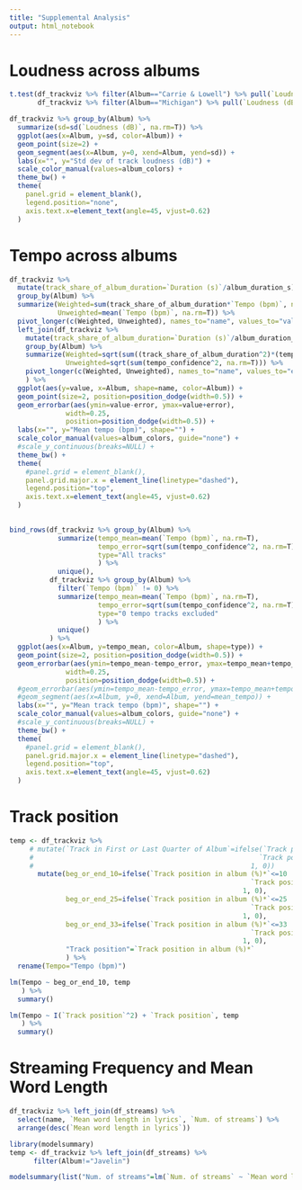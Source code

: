 ```yaml
---
title: "Supplemental Analysis"
output: html_notebook
---
```


# Loudness across albums

```r
t.test(df_trackviz %>% filter(Album=="Carrie & Lowell") %>% pull(`Loudness (dB)`),
       df_trackviz %>% filter(Album=="Michigan") %>% pull(`Loudness (dB)`)) 

df_trackviz %>% group_by(Album) %>% 
  summarize(sd=sd(`Loudness (dB)`, na.rm=T)) %>% 
  ggplot(aes(x=Album, y=sd, color=Album)) +
  geom_point(size=2) +
  geom_segment(aes(x=Album, y=0, xend=Album, yend=sd)) +
  labs(x="", y="Std dev of track loudness (dB)") +
  scale_color_manual(values=album_colors) +
  theme_bw() +
  theme(
    panel.grid = element_blank(),
    legend.position="none",
    axis.text.x=element_text(angle=45, vjust=0.62)
  )
```

# Tempo across albums

```r
df_trackviz %>% 
  mutate(track_share_of_album_duration=`Duration (s)`/album_duration_s) %>% 
  group_by(Album) %>% 
  summarize(Weighted=sum(track_share_of_album_duration*`Tempo (bpm)`, na.rm=T),
            Unweighted=mean(`Tempo (bpm)`, na.rm=T)) %>% 
  pivot_longer(c(Weighted, Unweighted), names_to="name", values_to="value") %>% 
  left_join(df_trackviz %>% 
    mutate(track_share_of_album_duration=`Duration (s)`/album_duration_s) %>% 
    group_by(Album) %>% 
    summarize(Weighted=sqrt(sum((track_share_of_album_duration^2)*(tempo_confidence^2), na.rm=T)),
              Unweighted=sqrt(sum(tempo_confidence^2, na.rm=T))) %>% 
    pivot_longer(c(Weighted, Unweighted), names_to="name", values_to="error")
    ) %>% 
  ggplot(aes(y=value, x=Album, shape=name, color=Album)) +
  geom_point(size=2, position=position_dodge(width=0.5)) +
  geom_errorbar(aes(ymin=value-error, ymax=value+error),
              width=0.25,
              position=position_dodge(width=0.5)) +
  labs(x="", y="Mean tempo (bpm)", shape="") +
  scale_color_manual(values=album_colors, guide="none") +
  #scale_y_continuous(breaks=NULL) +
  theme_bw() +
  theme(
    #panel.grid = element_blank(),
    panel.grid.major.x = element_line(linetype="dashed"),
    legend.position="top",
    axis.text.x=element_text(angle=45, vjust=0.62)
  )
  
```

```r
bind_rows(df_trackviz %>% group_by(Album) %>% 
            summarize(tempo_mean=mean(`Tempo (bpm)`, na.rm=T),
                      tempo_error=sqrt(sum(tempo_confidence^2, na.rm=T)),
                      type="All tracks"
                      ) %>% 
            unique(),
          df_trackviz %>% group_by(Album) %>% 
            filter(`Tempo (bpm)` != 0) %>% 
            summarize(tempo_mean=mean(`Tempo (bpm)`, na.rm=T),
                      tempo_error=sqrt(sum(tempo_confidence^2, na.rm=T)),
                      type="0 tempo tracks excluded"
                      ) %>% 
            unique()
          ) %>% 
  ggplot(aes(x=Album, y=tempo_mean, color=Album, shape=type)) +
  geom_point(size=2, position=position_dodge(width=0.5)) +
  geom_errorbar(aes(ymin=tempo_mean-tempo_error, ymax=tempo_mean+tempo_error),
              width=0.25,
              position=position_dodge(width=0.5)) +
  #geom_errorbar(aes(ymin=tempo_mean-tempo_error, ymax=tempo_mean+tempo_error)) +
  #geom_segment(aes(x=Album, y=0, xend=Album, yend=mean_tempo)) +
  labs(x="", y="Mean track tempo (bpm)", shape="") +
  scale_color_manual(values=album_colors, guide="none") +
  #scale_y_continuous(breaks=NULL) +
  theme_bw() +
  theme(
    #panel.grid = element_blank(),
    panel.grid.major.x = element_line(linetype="dashed"),
    legend.position="top",
    axis.text.x=element_text(angle=45, vjust=0.62)
  )
```

# Track position

```r
temp <- df_trackviz %>% 
     # mutate(`Track in First or Last Quarter of Album`=ifelse(`Track position in album (%)*`<=25 |
     #                                                        `Track position in album (%)*`>=75,
     #                                                      1, 0))
       mutate(beg_or_end_10=ifelse(`Track position in album (%)*`<=10 |
                                                            `Track position in album (%)*`>=90,
                                                          1, 0),
              beg_or_end_25=ifelse(`Track position in album (%)*`<=25 |
                                                            `Track position in album (%)*`>=75,
                                                          1, 0),
              beg_or_end_33=ifelse(`Track position in album (%)*`<=33 |
                                                            `Track position in album (%)*`>=66,
                                                          1, 0),
              "Track position"=`Track position in album (%)*`
              ) %>% 
  rename(Tempo="Tempo (bpm)")

lm(Tempo ~ beg_or_end_10, temp
   ) %>% 
  summary()

lm(Tempo ~ I(`Track position`^2) + `Track position`, temp
   ) %>% 
  summary()
```

# Streaming Frequency and Mean Word Length

```r
df_trackviz %>% left_join(df_streams) %>% 
  select(name, `Mean word length in lyrics`, `Num. of streams`) %>% 
  arrange(desc(`Mean word length in lyrics`))

library(modelsummary)
temp <- df_trackviz %>% left_join(df_streams) %>% 
      filter(Album!="Javelin")

modelsummary(list("Num. of streams"=lm(`Num. of streams` ~ `Mean word length in lyrics`, temp)), gof_omit="AIC|BIC|F|Log.Lik.|RMSE", stars=T, statistic="{std.error} ({p.value})")
```

